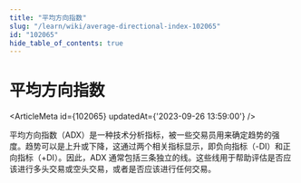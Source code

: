 ```yaml
---
title: "平均方向指数"
slug: "/learn/wiki/average-directional-index-102065"
id: "102065"
hide_table_of_contents: true
---
```



# 平均方向指数

<ArticleMeta id={102065} updatedAt={'2023-09-26 13:59:00'} />
<div className='border-solid border-b border-t-0 my-4 border-[var(--ifm-color-gray-300)]' />

平均方向指数（ADX）是一种技术分析指标，被一些交易员用来确定趋势的强度。趋势可以是上升或下降，这通过两个相关指标显示，即负向指标（-DI）和正向指标（+DI）。因此，ADX 通常包括三条独立的线。这些线用于帮助评估是否应该进行多头交易或空头交易，或者是否应该进行任何交易。

